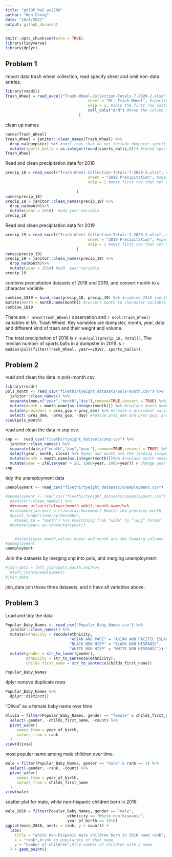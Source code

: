 ```yaml
---
title: "p8105_hw2_wc2788"
author: "Wen Cheng"
date: "10/4/2021"
output: github_document
---
```


```r
knitr::opts_chunk$set(echo = TRUE)
library(tidyverse)
library(dplyr)
```

## Problem 1
import data trash wheel collection, read specify sheet and omit non-data entries.
```r
library(readxl)
Trash_Wheel = read_excel("Trash-Wheel-Collection-Totals-7-2020-2.xlsx", #import data
                                    sheet = "Mr. Trash Wheel", #specify the sheet
                                    skip = 1, #skip the first row contain with graph
                                    cell_cols("A:N") #keep the column with data and omit non-data column 
                                )
```
clean up names
```r
names(Trash_Wheel)
Trash_Wheel = janitor::clean_names(Trash_Wheel) %>%
  drop_na(dumpster) %>% #omit rows that do not include dumpster-specific data
  mutate(sports_balls = as.integer(round(sports_balls,0))) #round sports balls to integer
Trash_Wheel
```
Read and clean precipitation data for 2018
```r
precip_18 = read_excel("Trash-Wheel-Collection-Totals-7-2020-2.xlsx", #import data
                                    sheet = "2018 Precipitation", #specify the sheet
                                    skip = 1 #omit first row that not contain data
                      
                               )
names(precip_18)
precip_18 = janitor::clean_names(precip_18) %>%
  drop_na(month)%>%
  mutate(year = 2018)  #add year variable
precip_18
```
Read and clean precipitation data for 2019
```r
precip_19 = read_excel("Trash-Wheel-Collection-Totals-7-2020-2.xlsx", #import data
                                    sheet = "2019 Precipitation", #specify the sheet
                                    skip = 1 #omit first row that not contain data
                               )
names(precip_19)
precip_19 = janitor::clean_names(precip_19) %>%
  drop_na(month)%>%
  mutate(year = 2019) #add  year variable
precip_19
```
combine precipitation datasets of 2018 and 2019, and convert month to a character variable
```r
combine_1819 = bind_rows(precip_18, precip_19) %>% #combine 2018 and 2019 dataset
mutate(month = month.name[month]) #convert month to character variable
combine_1819
```
There are `r nrow(Trash_Wheel)` observation and `r ncol(Trash_Wheel)` variables in Mr. Trash Wheel. Key variables are dumpster, month, year, data and different kind of trash and their weight and volume.


The total precipitation of 2018 is `r sum(pull(precip_18, total))`.
The median number of sports balls in a dumpster in 2019 is `r median(pull(filter(Trash_Wheel, year==2019), sports_balls))`.


## Problem 2
read and clean the data in pols-month.csv.
```r
library(readr)
pols_month <- read_csv("fivethirtyeight_datasets/pols-month.csv") %>%
  janitor::clean_names() %>%
  separate(mon,c("year","month","day"),remove=TRUE,convert = TRUE) %>% #break up the variable mon into integer variables year, month, and day
  mutate(month = month.name[as.integer(month)]) %>% #replace month number with month name
  mutate(president = prez_gop + prez_dem) %>% #create a president variable taking values gop and dem
  select(-prez_dem, -prez_gop, -day) #remove prez_dem and prez_gop, and the day variable.
view(pols_month)
```
read and clean the data in snp.csv.
```r
snp <-  read_csv("fivethirtyeight_datasets/snp.csv") %>%
  janitor::clean_names() %>%
  separate(date,c("month","day","year"),remove=TRUE,convert = TRUE) %>% #break up the variable date into integer variables year, month, and day
  select(year, month, close) %>% #year and month are the leading columns
  mutate(month = month.name[as.integer(month)])%>% #replace month number with month name
  mutate(year = ifelse(year > 20, 1900+year, 2000+year)) # change year from 2 digit to 4 digit 
snp
```
tidy the unemployment data 
```r
unemployment <- read_csv("fivethirtyeight_datasets/unemployment.csv")

#unemployment <- read_csv("fivethirtyeight_datasets/unemployment.csv") %>%
  #janitor::clean_names() %>%
  ##rename_at(vars(tolower(month.abb)),~month.name)%>%
  #colnames(jan:dec) = c(Januray:December) #match the previous month
  #pivot_longer(Januray:December,
    #names_to = "month") %>% #switching from “wide” to “long” format
  #mutate(year= as.character(year))


    #select(year,month,value) #year and month are the leading columns
#unemployment
unemployment
```
Join the datasets by merging snp into pols, and merging unemployment
```r
#join_data = left_join(pols_month,snp)%>% 
  #left_join(unemployment)
#join_data
```

join_data join these three datasets, and it have all variables above.


## Problem 3
Load and tidy the data
```r
Popular_Baby_Names <- read_csv("Popular_Baby_Names.csv") %>%
  janitor::clean_names() %>% 
  mutate(ethnicity = recode(ethnicity, 
                            "ASIAN AND PACI" = "ASIAN AND PACIFIC ISLANDER",
                            "BLACK NON HISP" = "BLACK NON HISPANIC",
                            "WHITE NON HISP" = "WHITE NON HISPANIC")) %>%
  mutate(gender = str_to_lower(gender),
         ethnicity = str_to_sentence(ethnicity),
         childs_first_name = str_to_sentence(childs_first_name)) 

Popular_Baby_Names
```
dplyr remove duplicate rows
```r
Popular_Baby_Names %>% 
  dplyr::distinct()

```
“Olivia” as a female baby name over time
```r
Olivia = filter(Popular_Baby_Names, gender == "female" & childs_first_name == "Olivia") %>% 
  select(-gender, -childs_first_name, -count) %>% 
  pivot_wider(
     names_from = year_of_birth,
     values_from = rank
  )
view(Olivia)
```
most popular name among male children over time.
```r
male = filter(Popular_Baby_Names, gender == "male" & rank == 1) %>% 
  select(-gender, -rank, -count) %>% 
  pivot_wider(
     names_from = year_of_birth,
     values_from = childs_first_name
  )
view(male)
```
scatter plot for male, white non-hispanic children born in 2016
```r
male_2016 = filter(Popular_Baby_Names, gender == "male", 
                           ethnicity == "White non hispanic", 
                           year_of_birth == 2016)
ggplot(male_2016, aes(x = rank, y = count)) + 
  labs(
    title = "white non-hispanic male children born in 2016 name rank", 
    x = "rank",#rank in popularity of that name
    y = "number of children",#the number of children with a name 
  ) + geom_point() 
```